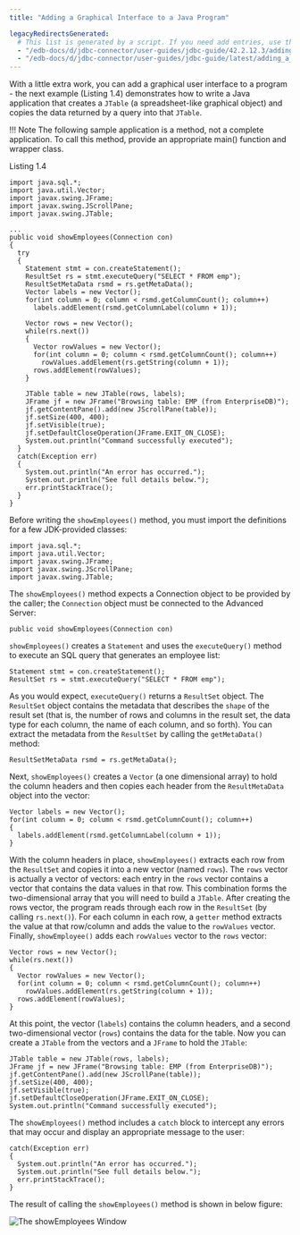```yaml
---
title: "Adding a Graphical Interface to a Java Program"

legacyRedirectsGenerated:
  # This list is generated by a script. If you need add entries, use the `legacyRedirects` key.
  - "/edb-docs/d/jdbc-connector/user-guides/jdbc-guide/42.2.12.3/adding_a_graphical_interface_to_a_java_program.html"
  - "/edb-docs/d/jdbc-connector/user-guides/jdbc-guide/latest/adding_a_graphical_interface_to_a_java_program.html"
---
```


<div id="adding_a_graphical_interface_to_a_java_program" class="registered_link"></div>

With a little extra work, you can add a graphical user interface to a program - the next example (Listing 1.4) demonstrates how to write a Java application that creates a `JTable` (a spreadsheet-like graphical object) and copies the data returned by a query into that `JTable`.

!!! Note
    The following sample application is a method, not a complete application. To call this method, provide an appropriate main() function and wrapper class.

Listing 1.4

```text
import java.sql.*;
import java.util.Vector;
import javax.swing.JFrame;
import javax.swing.JScrollPane;
import javax.swing.JTable;

...
public void showEmployees(Connection con)
{
  try
  {
    Statement stmt = con.createStatement();
    ResultSet rs = stmt.executeQuery("SELECT * FROM emp");
    ResultSetMetaData rsmd = rs.getMetaData();
    Vector labels = new Vector();
    for(int column = 0; column < rsmd.getColumnCount(); column++)
      labels.addElement(rsmd.getColumnLabel(column + 1));

    Vector rows = new Vector();
    while(rs.next())
    {
      Vector rowValues = new Vector();
      for(int column = 0; column < rsmd.getColumnCount(); column++)
        rowValues.addElement(rs.getString(column + 1));
      rows.addElement(rowValues);
    }

    JTable table = new JTable(rows, labels);
    JFrame jf = new JFrame("Browsing table: EMP (from EnterpriseDB)");
    jf.getContentPane().add(new JScrollPane(table));
    jf.setSize(400, 400);
    jf.setVisible(true);
    jf.setDefaultCloseOperation(JFrame.EXIT_ON_CLOSE);
    System.out.println("Command successfully executed");
  }
  catch(Exception err)
  {
    System.out.println("An error has occurred.");
    System.out.println("See full details below.");
    err.printStackTrace();
  }
}
```

Before writing the `showEmployees()` method, you must import the definitions for a few JDK-provided classes:

```text
import java.sql.*;
import java.util.Vector;
import javax.swing.JFrame;
import javax.swing.JScrollPane;
import javax.swing.JTable;
```

The `showEmployees()` method expects a Connection object to be provided by the caller; the `Connection` object must be connected to the Advanced Server:

```text
public void showEmployees(Connection con)
```

`showEmployees()` creates a `Statement` and uses the `executeQuery()` method to execute an SQL query that generates an employee list:

```text
Statement stmt = con.createStatement();
ResultSet rs = stmt.executeQuery("SELECT * FROM emp");
```

As you would expect, `executeQuery()` returns a `ResultSet` object. The `ResultSet` object contains the metadata that describes the `shape` of the result set (that is, the number of rows and columns in the result set, the data type for each column, the name of each column, and so forth). You can extract the metadata from the `ResultSet` by calling the `getMetaData()` method:

```text
ResultSetMetaData rsmd = rs.getMetaData();
```

Next, `showEmployees()` creates a `Vector` (a one dimensional array) to hold the column headers and then copies each header from the `ResultMetaData` object into the vector:

```text
Vector labels = new Vector();
for(int column = 0; column < rsmd.getColumnCount(); column++)
{
  labels.addElement(rsmd.getColumnLabel(column + 1));
}
```

With the column headers in place, `showEmployees()` extracts each row from the `ResultSet` and copies it into a new vector (named `rows`). The `rows` vector is actually a vector of vectors: each entry in the `rows` vector contains a vector that contains the data values in that row. This combination forms the two-dimensional array that you will need to build a `JTable`. After creating the rows vector, the program reads through each row in the `ResultSet` (by calling `rs.next()`). For each column in each row, a `getter` method extracts the value at that row/column and adds the value to the `rowValues` vector. Finally, `showEmployee()` adds each `rowValues` vector to the `rows` vector:

```text
Vector rows = new Vector();
while(rs.next())
{
  Vector rowValues = new Vector();
  for(int column = 0; column < rsmd.getColumnCount(); column++)
    rowValues.addElement(rs.getString(column + 1));
  rows.addElement(rowValues);
}
```

At this point, the vector (`labels`) contains the column headers, and a second two-dimensional vector (`rows`) contains the data for the table. Now you can create a `JTable` from the vectors and a `JFrame` to hold the `JTable`:

```text
JTable table = new JTable(rows, labels);
JFrame jf = new JFrame("Browsing table: EMP (from EnterpriseDB)");
jf.getContentPane().add(new JScrollPane(table));
jf.setSize(400, 400);
jf.setVisible(true);
jf.setDefaultCloseOperation(JFrame.EXIT_ON_CLOSE);
System.out.println("Command successfully executed");
```

The `showEmployees()` method includes a `catch` block to intercept any errors that may occur and display an appropriate message to the user:

```text
catch(Exception err)
{
  System.out.println("An error has occurred.");
  System.out.println("See full details below.");
  err.printStackTrace();
}
```

The result of calling the `showEmployees()` method is shown in below figure:

![The showEmployees Window](images/the_showemployees_window.png)

